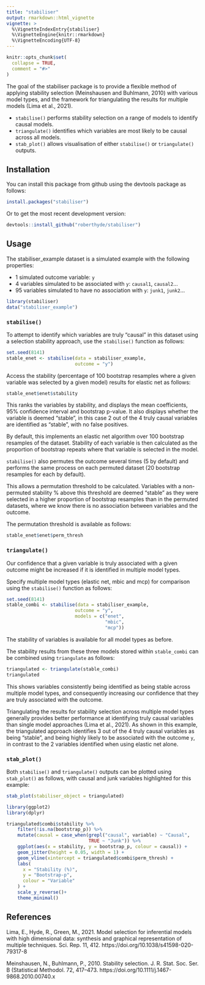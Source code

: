 ```yaml
---
title: "stabiliser"
output: rmarkdown::html_vignette
vignette: >
  %\VignetteIndexEntry{stabiliser}
  %\VignetteEngine{knitr::rmarkdown}
  %\VignetteEncoding{UTF-8}
---
```


```r
knitr::opts_chunk$set(
  collapse = TRUE,
  comment = "#>"
)
```

The goal of the stabiliser package is to provide a flexible method of applying stability selection (Meinshausen and Buhlmann, 2010) with various model types, and the framework for triangulating the results for multiple models (Lima et al., 2021). 

* `stabilise()` performs stability selection on a range of models to identify causal models.
* `triangulate()` identifies which variables are most likely to be causal across all models. 
* `stab_plot()` allows visualisation of either `stabilise()` or `triangulate()` outputs. 

## Installation

You can install this package from github using the devtools package as follows:

```r
install.packages("stabiliser")
```

Or to get the most recent development version:

```r
devtools::install_github("roberthyde/stabiliser")
```

## Usage

The stabiliser_example dataset is a simulated example with the following properties:

* 1 simulated outcome variable: `y`
* 4 variables simulated to be associated with `y`: `causal1`, `causal2`... 
* 95 variables simulated to have no association with `y`: `junk1`, `junk2`...

```r
library(stabiliser)
data("stabiliser_example")
```

### `stabilise()`

To attempt to identify which variables are truly "causal" in this dataset using a selection stability approach, use the `stabilise()` function as follows:

```r
set.seed(8141)
stable_enet <- stabilise(data = stabiliser_example,
                         outcome = "y")
```

Access the stability (percentage of 100 bootstrap resamples where a given variable was selected by a given model) results for elastic net as follows:

```r
stable_enet$enet$stability
```

This ranks the variables by stability, and displays the mean coefficients, 95% confidence interval and bootstrap p-value. It also displays whether the variable is deemed "stable", in this case 2 out of the 4 truly causal variables are identified as "stable", with no false positives. 

By default, this implements an elastic net algorithm over 100 bootstrap resamples of the dataset. Stability of each variable is then calculated as the proportion of bootstrap repeats where that variable is selected in the model. 

`stabilise()` also permutes the outcome several times (5 by default) and performs the same process on each permuted dataset (20 bootstrap resamples for each by default).

This allows a permutation threshold to be calculated. Variables with a non-permuted stability % above this threshold are deemed "stable" as they were selected in a higher proportion of bootstrap resamples than in the permuted datasets, where we know there is no association between variables and the outcome.  

The permutation threshold is available as follows: 

```r
stable_enet$enet$perm_thresh
```

### `triangulate()`

Our confidence that a given variable is truly associated with a given outcome might be increased if it is identified in multiple model types. 

Specify multiple model types (elastic net, mbic and mcp) for comparison using the `stabilise()` function as follows:

```r
set.seed(8141)
stable_combi <- stabilise(data = stabiliser_example,
                         outcome = "y",
                         models = c("enet",
                                    "mbic",
                                    "mcp"))
```

The stability of variables is available for all model types as before. 

The stability results from these three models stored within `stable_combi` can be combined using `triangulate` as follows:

```r
triangulated <- triangulate(stable_combi)
triangulated
```

This shows variables consistently being identified as being stable across multiple model types, and consequently increasing our confidence that they are truly associated with the outcome. 

Triangulating the results for stability selection across multiple model types generally provides better performance at identifying truly causal variables than single model approaches (Lima et al., 2021). As shown in this example, the triangulated approach identifies 3 out of the 4 truly causal variables as being "stable", and being highly likely to be associated with the outcome `y`, in contrast to the 2 variables identified when using elastic net alone.

### `stab_plot()`

Both `stabilise()` and `triangulate()` outputs can be plotted using `stab_plot()` as follows, with causal and junk variables highlighted for this example: 

```r
stab_plot(stabiliser_object = triangulated)
```

```r
library(ggplot2)
library(dplyr)

triangulated$combi$stability %>%
    filter(!is.na(bootstrap_p)) %>%
    mutate(causal = case_when(grepl("causal", variable) ~ "Causal",
                              TRUE ~ "Junk")) %>%
    ggplot(aes(x = stability, y = bootstrap_p, colour = causal)) +
    geom_jitter(height = 0.05, width = 1) +
    geom_vline(xintercept = triangulated$combi$perm_thresh) +
    labs(
      x = "Stability (%)",
      y = "Bootstrap-p",
      colour = "Variable"
    ) +
    scale_y_reverse()+
    theme_minimal()
```

## References
Lima, E., Hyde, R., Green, M., 2021. Model selection for inferential models with high dimensional data: synthesis and graphical representation of multiple techniques. Sci. Rep. 11, 412. https://doi.org/10.1038/s41598-020-79317-8

Meinshausen, N., Buhlmann, P., 2010. Stability selection. J. R. Stat. Soc. Ser. B (Statistical Methodol. 72, 417–473. https://doi.org/10.1111/j.1467-9868.2010.00740.x

